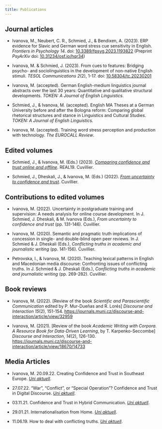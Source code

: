 ```yaml
---
title: Publications
--- 
```

## Journal articles

- Ivanova, M., Neubert, C. R., Schmied, J., & Bendixen, A. (2023). ERP evidence for Slavic and German word stress cue sensitivity in English. *Frontiers in Psychology 14*. doi: [10.3389/fpsyg.2023.1193822](https://doi.org/10.3389/fpsyg.2023.1193822) (Preprint *PsyArXiv* doi: [10.31234/osf.io/hqr34](http://doi.org/10.31234/osf.io/hqr34))

- Ivanova, M. & Schmied, J. (2023). From cues to features: Bridging psycho- and sociolinguistics in the development of non-native English stimuli. *TESOL Communications 2*(2), 1-17. doi: [10.58304/tc.20230201](https://doi.org/10.58304/tc.20230201)

- Ivanova, M. (accepted). German English-medium linguistics journal abstracts over the last 30 years: Quantitative and qualitative structural developments. *TOKEN: A Journal of English Linguistics.*

- Schmied, J., & Ivanova, M. (accepted). English MA Theses at a German University before and after the Bologna reform: Comparing global rhetorical structures and stance in Linguistics and Cultural Studies. *TOKEN: A Journal of English Linguistics.*

- Ivanova, M. (accepted). Training word stress perception and production with technology. _The EUROCALL Review_.
  
## Edited volumes

- Schmied, J., & Ivanova, M. (Eds.) (2023). [*Comparing confidence and trust online and offline*](https://cuvillier.de/de/shop/publications/8837-comparing-confidence-and-trust-online-and-offline). REAL19. Cuvillier.

- Schmied, J., Dheskali, J., & Ivanova, M. (Eds.) (2022). [*From uncertainty to confidence and trust*](https://cuvillier.de/de/shop/publications/8661-from-uncertainty-to-confidence-and-trust). Cuvillier.

## Contributions to edited volumes

- Ivanova, M. (2022). Uncertainty in postgraduate training and supervision: A needs analysis for online course development. In J. Schmied, J. Dheskali, & M. Ivanova (Eds.), *From uncertainty to confidence and trust* (pp. 131-146). Cuvillier.

- Ivanova, M. (2020). Semantic and pragmatic truth implications of concession in single- and double-blind open peer reviews. In J. Schmied & J. Dheskali (Eds.), *Conflicting truths in academic and journalistic writing* (pp. 141-156). Cuvillier.

- Petrovska, I., & Ivanova, M. (2020). Teaching lexical patterns in English and Macedonian media discourse: Confronting issues of conflicting truths. In J. Schmied & J. Dheskali (Eds.), *Conflicting truths in academic and journalistic writing* (pp. 269-282). Cuvillier.

## Book reviews

- Ivanova, M. (2022). [Review of the book *Scientific and Parascientific Communication* edited by P. Mur-Dueñas and R. Lorés] *Discourse and Interaction 15*(2), 151-154. [https://journals.muni.cz/discourse-and-interaction/article/view/32959](https://journals.muni.cz/discourse-and-interaction/article/view/32959/28429)

- Ivanova, M. (2021). [Review of the book *Academic Writing with Corpora. A Resource Book for Data-Driven Learning*, by T. Karpenko-Seccombe] *Discourse and Interaction*, *14*(2), 126-130. [https://journals.muni.cz/discourse-and-interaction/article/view/18670/14733](https://journals.muni.cz/discourse-and-interaction/article/view/18670/14733)

## Media Articles

- Ivanova, M. 20.09.22. Creating Confidence and Trust in Southeast Europe. [*Uni aktuell*](https://www.tu-chemnitz.de/tu/pressestelle/aktuell/11476/en).

- 27.07.22. "War", "Conflict", or "Special Operation"? Confidence and Trust in Digital Discourse. [*Uni aktuell*](https://www.tu-chemnitz.de/tu/pressestelle/aktuell/11399/en).

- 03.11.21. Confidence and Trust in Hybrid Communication. [*Uni aktuell*](https://www.tu-chemnitz.de/tu/pressestelle/aktuell/10983/en).

- 29.01.21. Internationalisation from Home. [*Uni aktuell*](https://www.tu-chemnitz.de/tu/pressestelle/aktuell/10550/en).

- 11.06.19. How to deal with conflicting truths. [*Uni aktuell*](https://www.tu-chemnitz.de/tu/pressestelle/aktuell/9509/en).